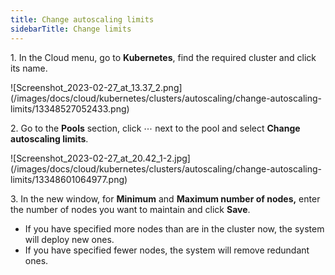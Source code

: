 ---
title: Change autoscaling limits
sidebarTitle: Change limits
---

1\. In the Cloud menu, go to **Kubernetes**, find the required cluster and click its name.


<Frame>![Screenshot_2023-02-27_at_13.37_2.png](/images/docs/cloud/kubernetes/clusters/autoscaling/change-autoscaling-limits/13348527052433.png)</Frame>



2\. Go to the **Pools** section, click ⋯ next to the pool and select **Change autoscaling limits**. 


<Frame>![Screenshot_2023-02-27_at_20.42_1-2.jpg](/images/docs/cloud/kubernetes/clusters/autoscaling/change-autoscaling-limits/13348601064977.png)</Frame>



3\. In the new window, for **Minimum** and **Maximum number of nodes,** enter the number of nodes you want to maintain and click **Save**.

  * If you have specified more nodes than are in the cluster now, the system will deploy new ones. 
  * If you have specified fewer nodes, the system will remove redundant ones.